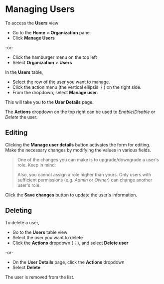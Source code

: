 # Managing Users

To access the **Users** view 

- Go to the **Home** > **Organization** pane
- Click **Manage Users**

-or-

- Click the hamburger menu on the top left
- Select **Organization** > **Users**

In the **Users** table,

- Select the row of the user you want to manage.
- Click the action menu (the vertical ellipsis &#x22EE;) on the right side.
- From the dropdown, select **Manage user**.

This will take you to the <Topic id="gui-user-details">**User Details**</Topic> page.

The **Actions** dropdown on the top right can be used to _Enable_/_Disable_ or _Delete_ the user.

## Editing

Clicking the **Manage user details** button activates the form for editing. Make the necessary changes by modifying the values in various fields.

> One of the changes you can make is to upgrade/downgrade a user's role. Keep in mind:
>
> <Include id="transfer-of-ownership" />
>
> Also, you cannot assign a role higher than yours. Only users with sufficient permissions (e.g. _Admin_ or _Owner_) can change another user's role.

Click the **Save changes** button to update the user's information.

## Deleting

To delete a user,

- Go to the **Users** table view
- Select the user you want to delete
- Click the **Actions** dropdown (&#x22EE;), and select **Delete user**

-or-

- On the **User Details** page, click the **Actions** dropdown
- Select **Delete**

The user is removed from the list.
